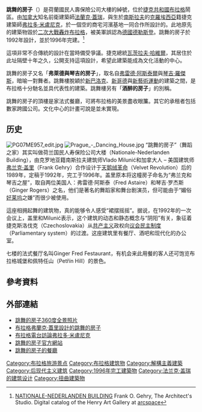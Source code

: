 {{Infobox building
| building_name       = 跳舞的房子
| native_building_name= ''Tančící dům''
| former_names        =
| alternate_names     = 弗萊德與琴吉的房子、酒醉的房子
| image               = Prag ginger u fred gehry.jpg
| caption             = 跳舞的房子一景
| map_type            = 
| altitude            = 
| building_type       = 商業辦公大樓
| architectural_style = [[解構主義|解構主義]]、[[後現代建築|後現代建築]]
| structural_system   = 
| cost                = 
| ren_cost            =
| location            = [[捷克共和國|捷克共和國]][[布拉格|布拉格]]
| address             = Rašnovo nbřež 80, Vyšehrad
| client              = 
| owner               = 
| current_tenants     = 荷蘭國民人壽保險公司
| landlord            = 
| coordinates         = {{coord|50|04|32|N|14|24|51|E|type:landmark_source:dewiki}}
| start_date          = 1992年
| completion_date     = 1996年
| inauguration_date   =
| renovation_date     = 
| demolition_date     = 
| destruction_date    = 
| height              = 
| diameter            = 
| other_dimensions    = 
| floor_count         = 
| floor_area          = 
| main_contractor     = 
| architect           = [[法蘭克·蓋瑞|法蘭克·蓋瑞]]、[[弗拉多·米盧尼克|弗拉多·米盧尼克]]
| architecture_firm   =
| structural_engineer = 
| services_engineer   = 
| civil_engineer      = 
| other_designers     = 
| quantity_surveyor   = 
| awards              = 
| ren_architect       =
| ren_firm            =
| ren_str_engineer    = 
| ren_serv_engineer   = 
| ren_civ_engineer    = 
| ren_oth_designers   = 
| ren_qty_surveyor    = 
| ren_awards          = 
| references          = 
}}
'''跳舞的房子'''（{{lang-cs|''Tančící dům''}}）是荷蘭國民人壽保險公司大樓的綽號，位於[[捷克共和國|捷克共和國]][[布拉格|布拉格]]鬧區。由[[加拿大|加拿大]]知名前衛建築師[[法蘭克·蓋瑞|法蘭克·蓋瑞]]，與生於[[南斯拉夫|南斯拉夫]]的[[克羅埃西亞|克羅埃西亞]]籍捷克建築師[[弗拉多·米盧尼克|弗拉多·米盧尼克]]，於一個空的商宅河濱基地一同合作所設計的。此地原先的建築物毀於[[二次大戰|二次大戰]][[轟炸布拉格|轟炸布拉格]]，被美軍誤認為[[德國|德國]][[德勒斯登|德勒斯登]]。跳舞的房子於1992年設計，並於1996年完建。<ref>[http://www.arcspace.com/gehry_new/index.html?main=/gehry_new/prague/prag.htm NATIONALE-NEDERLANDEN BUILDING] {{webarchive|url=https://web.archive.org/web/20090203235653/http://www.arcspace.com/gehry_new/index.html?main=%2Fgehry_new%2Fprague%2Fprag.htm |date=2009-02-03 }} Frank O. Gehry, The Architect's Studio. Digital catalog of the Henry Art Gallery at [http://www.arcspace.com/ arcspace]</ref>

這項非常不合傳統的設計在當時備受爭議。捷克總統[[瓦茨拉夫·哈維爾|瓦茨拉夫·哈維爾]]，其居住於此址隔壁十年之久，公開支持這項設計，希望此建築能成為文化活動的中心。

跳舞的房子又名「'''弗萊德與琴吉的房子'''」，取名自[[弗雷德·阿斯泰爾|弗雷德·阿斯泰爾]]與[[琴吉·羅傑斯|琴吉·羅傑斯]]，暗喻一對舞者。跳舞樓脫穎於[[新巴洛克|新巴洛克]]、[[新哥德|新哥德]]與[[新藝術運動|新藝術運動]]的建築之間，是布拉格十分馳名並具代表性的建築。跳舞樓另有「'''酒醉的房子'''」的別稱。

跳舞的房子的頂樓是家法式餐廳，可將布拉格的美景盡收眼簾。其它的承租者包括數家跨國公司。文化中心的計畫可說是並未實現。

== 历史 ==
[[File:PG07ME957_edit.jpg|thumb]]
[[File:Prague_-_Dancing_House.jpg|thumb]]
“跳舞的房子”（舞蹈之家）其实叫做荷兰国民人寿保险公司大楼（Nationale-Nederlanden Building），由克罗地亚籍南斯拉夫建筑师Vlado Milunić和加拿大人 – 美国建筑师[[弗兰克·盖里|弗兰克·盖里]]（Frank Gehry）合作设计于[[丝绒革命|天鹅绒革命]]（Velvet Revolution）后的1989年，定稿于1992年，完工于1996年。盖里原本将这幢房子命名为“弗兰克和琴吉之屋”，取自两位美国人：弗雷德·阿斯泰（Fred Astaire）和琴吉·罗杰斯（Ginger Rogers）之名，他们是著名的舞蹈家和舞台剧演员，但可能由于“媚俗[[好莱坞|好莱坞]]之嫌”而很少被使用。

這座相拥起舞的建筑物，真的能够令人感受“裙摆摇摇”。据说，在1992年的一次会议上，盖里和Milunić表示，这个建筑的动态和静态概念与“阴阳”有关，象征着捷克斯洛伐克（Czechoslovakia）从[[共产主义|共产主义]]政权向[[议会民主制度|议会民主制度]]（Parliamentary system）的过渡。这座建筑里有餐厅、酒吧和现代化的办公室。

七楼的法式餐厅名叫Ginger Fred Festaurant，有机会来此用餐的客人还可饱览布拉格城堡和佩特任山（Petřín Hill）的景色。

== 參考資料 ==
{{reflist}}

== 外部連結 ==
{{Commonscat|Dancing House}}
* [https://web.archive.org/web/20080328031441/http://www.prague360.com/fs.html?loc=locations%2Fdancing-house-milunic-gehry.p36 跳舞的房子360度全景照片]
* [http://www.galinsky.com/buildings/dancinghouse/index.htm 布拉格弗蘭克·蓋里設計的跳舞的房子]
* [http://www.radio.cz/en/article/42866 布拉格電台訪論弗拉多·米盧尼克]
* [http://www.tancici-dum.cz/ 跳舞的房子官方網站]
* [http://www.celesterestaurant.cz/en/ 跳舞的房子的餐廳]

{{coord|50|04|32|N|14|24|51|E|display=title|type:landmark_source:dewiki}}

{{Frank Gehry}}

[[Category:布拉格旅游景点|Category:布拉格旅游景点]]
[[Category:布拉格建筑物|Category:布拉格建筑物]]
[[Category:解構主義建築|Category:解構主義建築]]
[[Category:后现代主义建筑|Category:后现代主义建筑]]
[[Category:1996年完工建築物|Category:1996年完工建築物]]
[[Category:法兰克·盖瑞的建筑设计|Category:法兰克·盖瑞的建筑设计]]
[[Category:扭曲建築物|Category:扭曲建築物]]